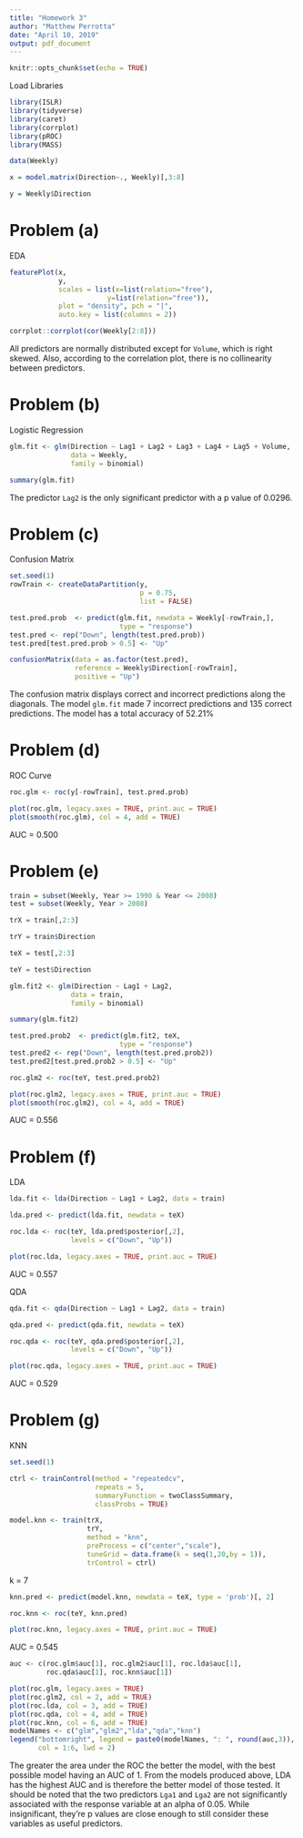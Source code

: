 ```yaml
---
title: "Homework 3"
author: "Matthew Perrotta"
date: "April 10, 2019"
output: pdf_document
---
```


```r
knitr::opts_chunk$set(echo = TRUE)
```

Load Libraries
```r
library(ISLR)
library(tidyverse)
library(caret)
library(corrplot)
library(pROC)
library(MASS)
```

```r
data(Weekly)

x = model.matrix(Direction~., Weekly)[,3:8]

y = Weekly$Direction
```

# Problem (a)
EDA
```r
featurePlot(x, 
            y,
            scales = list(x=list(relation="free"), 
                        y=list(relation="free")),
            plot = "density", pch = "|", 
            auto.key = list(columns = 2))

corrplot::corrplot(cor(Weekly[2:8]))
```

All predictors are normally distributed except for `Volume`, which is right skewed. Also, according to the correlation plot, there is no collinearity between predictors.

# Problem (b)
Logistic Regression
```r
glm.fit <- glm(Direction ~ Lag1 + Lag2 + Lag3 + Lag4 + Lag5 + Volume, 
               data = Weekly, 
               family = binomial)

summary(glm.fit)
```

The predictor `Lag2` is the only significant predictor with a p value of 0.0296.


# Problem (c)
Confusion Matrix
```r
set.seed(1)
rowTrain <- createDataPartition(y,
                                p = 0.75,
                                list = FALSE)

test.pred.prob  <- predict(glm.fit, newdata = Weekly[-rowTrain,],
                           type = "response")
test.pred <- rep("Down", length(test.pred.prob))
test.pred[test.pred.prob > 0.5] <- "Up"

confusionMatrix(data = as.factor(test.pred),
                reference = Weekly$Direction[-rowTrain],
                positive = "Up")
```

The confusion matrix displays correct and incorrect predictions along the diagonals. The model `glm.fit` made 7 incorrect predictions and 135 correct predictions. The model has a total accuracy of 52.21%


# Problem (d)
ROC Curve
```r
roc.glm <- roc(y[-rowTrain], test.pred.prob)

plot(roc.glm, legacy.axes = TRUE, print.auc = TRUE)
plot(smooth(roc.glm), col = 4, add = TRUE)
```

AUC = 0.500

# Problem (e)

```r
train = subset(Weekly, Year >= 1990 & Year <= 2008)
test = subset(Weekly, Year > 2008)

trX = train[,2:3]

trY = train$Direction

teX = test[,2:3]

teY = test$Direction
```

```r
glm.fit2 <- glm(Direction ~ Lag1 + Lag2, 
               data = train, 
               family = binomial)

summary(glm.fit2)
```

```r
test.pred.prob2  <- predict(glm.fit2, teX,
                           type = "response")
test.pred2 <- rep("Down", length(test.pred.prob2))
test.pred2[test.pred.prob2 > 0.5] <- "Up"
```

```r
roc.glm2 <- roc(teY, test.pred.prob2)

plot(roc.glm2, legacy.axes = TRUE, print.auc = TRUE)
plot(smooth(roc.glm2), col = 4, add = TRUE)
```

AUC = 0.556

# Problem (f)

LDA
```r
lda.fit <- lda(Direction ~ Lag1 + Lag2, data = train)
```

```r
lda.pred <- predict(lda.fit, newdata = teX)

roc.lda <- roc(teY, lda.pred$posterior[,2], 
               levels = c("Down", "Up"))

plot(roc.lda, legacy.axes = TRUE, print.auc = TRUE)
```

AUC = 0.557

QDA
```r
qda.fit <- qda(Direction ~ Lag1 + Lag2, data = train)
```

```r
qda.pred <- predict(qda.fit, newdata = teX)

roc.qda <- roc(teY, qda.pred$posterior[,2], 
               levels = c("Down", "Up"))

plot(roc.qda, legacy.axes = TRUE, print.auc = TRUE)
```

AUC = 0.529

# Problem (g)

KNN
```r
set.seed(1)

ctrl <- trainControl(method = "repeatedcv",
                     repeats = 5,
                     summaryFunction = twoClassSummary,
                     classProbs = TRUE)

model.knn <- train(trX,
                   trY,
                   method = "knn",
                   preProcess = c("center","scale"),
                   tuneGrid = data.frame(k = seq(1,20,by = 1)),
                   trControl = ctrl)
```
k = 7

```r
knn.pred <- predict(model.knn, newdata = teX, type = 'prob')[, 2]

roc.knn <- roc(teY, knn.pred)

plot(roc.knn, legacy.axes = TRUE, print.auc = TRUE)
```

AUC = 0.545

```r
auc <- c(roc.glm$auc[1], roc.glm2$auc[1], roc.lda$auc[1],
         roc.qda$auc[1], roc.knn$auc[1])

plot(roc.glm, legacy.axes = TRUE)
plot(roc.glm2, col = 2, add = TRUE)
plot(roc.lda, col = 3, add = TRUE)
plot(roc.qda, col = 4, add = TRUE)
plot(roc.knn, col = 6, add = TRUE)
modelNames <- c("glm","glm2","lda","qda","knn")
legend("bottomright", legend = paste0(modelNames, ": ", round(auc,3)),
       col = 1:6, lwd = 2)
```

The greater the area under the ROC the better the model, with the best possible model having an AUC of 1. From the models produced above, LDA has the highest AUC and is therefore the better model of those tested. It should be noted that the two predictors `Lga1` and `Lga2` are not significantly associated with the response variable at an alpha of 0.05. While insignificant, they're p values are close enough to still consider these variables as useful predictors.
